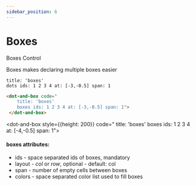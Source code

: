 ```yaml
---
sidebar_position: 6
---
```


# Boxes

Boxes Control

Boxes makes declaring multiple boxes easier

```dabl tab showLineNumbers
title: 'boxes'
dots ids: 1 2 3 4 at: [-3,-0.5] span: 1
```
```html tab showLineNumbers
<dot-and-box code="
    title: 'boxes'
    boxes ids: 1 2 3 4 at: [-3,-0.5] span: 1">
 </dot-and-box>
```


<dot-and-box style={{height: 200}} code="
    title: 'boxes'
    boxes ids: 1 2 3 4 at: [-4,-0.5] span: 1">
 </dot-and-box>

#### boxes attributes:
- ids - space separated ids of boxes, mandatory
- layout - *col* or *row*, optional - default: col
- span - number of empty cells between boxes
- colors - space separated color list used to fill boxes
